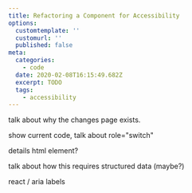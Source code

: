 ```yaml
---
title: Refactoring a Component for Accessibility
options:
  customtemplate: ''
  customurl: ''
  published: false
meta:
  categories:
    - code
  date: 2020-02-08T16:15:49.682Z
  excerpt: TODO
  tags:
    - accessibility
---
```

talk about why the changes page exists.

show current code, talk about role="switch"

details html element?

talk about how this requires structured data (maybe?)

react / aria labels
